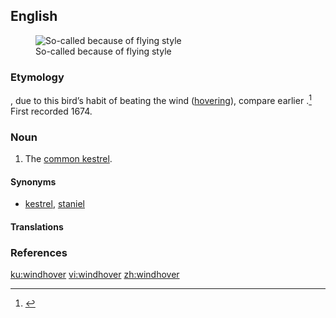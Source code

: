 ==English==
[[File:Common-Kestrel-2.jpg|thumb|So-called because of flying style]]
===Etymology===
{{compound|wind|hover|lang=en}}, due to this bird’s habit of beating the wind ([[hover]]ing), compare earlier {{term|windfucker|lang=en}}.<ref>{{R:Online Etymology Dictionary}}</ref> First recorded 1674.

===Noun===
{{en-noun}}

# {{context|UK|lang=en}} The [[common kestrel]].

====Synonyms====
* {{sense|common kestrel}} [[kestrel]], [[staniel]]

====Translations====
{{trans-see|common kestrel}}

===References===
<references/>

[[ku:windhover]]
[[vi:windhover]]
[[zh:windhover]]